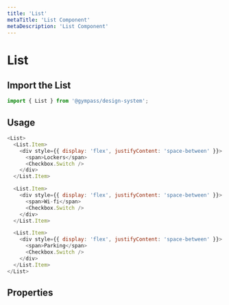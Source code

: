 ```yaml
---
title: 'List'
metaTitle: 'List Component'
metaDescription: 'List Component'
---
```



# List

## Import the List

```javascript
import { List } from '@gympass/design-system';
```

## Usage

```javascript reactLive=true
<List>
  <List.Item>
    <div style={{ display: 'flex', justifyContent: 'space-between' }}>
      <span>Lockers</span>
      <Checkbox.Switch />
    </div>
  </List.Item>

  <List.Item>
    <div style={{ display: 'flex', justifyContent: 'space-between' }}>
      <span>Wi-fi</span>
      <Checkbox.Switch />
    </div>
  </List.Item>

  <List.Item>
    <div style={{ display: 'flex', justifyContent: 'space-between' }}>
      <span>Parking</span>
      <Checkbox.Switch />
    </div>
  </List.Item>
</List>
```

## Properties

<PropsTable component="List" />
